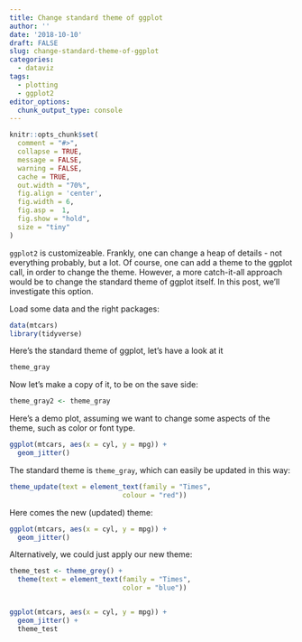 ```yaml
---
title: Change standard theme of ggplot
author: ''
date: '2018-10-10'
draft: FALSE
slug: change-standard-theme-of-ggplot
categories:
  - dataviz
tags:
  - plotting
  - ggplot2
editor_options: 
  chunk_output_type: console
---
```


```r
knitr::opts_chunk$set(
  comment = "#>",
  collapse = TRUE,
  message = FALSE,
  warning = FALSE,
  cache = TRUE,
  out.width = "70%",
  fig.align = 'center',
  fig.width = 6,
  fig.asp =  1,
  fig.show = "hold",
  size = "tiny"
)
```



`ggplot2` is customizeable. Frankly, one can change a heap of details - not everything probably, but a lot. Of course, one can add a theme to the ggplot call, in order to change the theme. However, a more catch-it-all approach would be to change the standard theme of ggplot itself. In this post, we'll investigate this option.


Load some data and the right packages:

```r
data(mtcars)
library(tidyverse)
```


Here's the standard theme of ggplot, let's have a look at it
```r
theme_gray
```


Now let's make a copy of it, to be on the save side:

```r
theme_gray2 <- theme_gray
```

Here's a demo plot, assuming we want to change some aspects of the theme, such as color or font type.


```r
ggplot(mtcars, aes(x = cyl, y = mpg)) +
  geom_jitter()
```




The standard theme is `theme_gray`, which can easily be updated in this way:



```r
theme_update(text = element_text(family = "Times",
                            colour = "red"))
```





Here comes the new (updated) theme:


```r
ggplot(mtcars, aes(x = cyl, y = mpg)) +
  geom_jitter()
```


Alternatively, we could just apply our new theme:

```r
theme_test <- theme_grey() +
  theme(text = element_text(family = "Times",
                            color = "blue"))


ggplot(mtcars, aes(x = cyl, y = mpg)) +
  geom_jitter() + 
  theme_test
```

